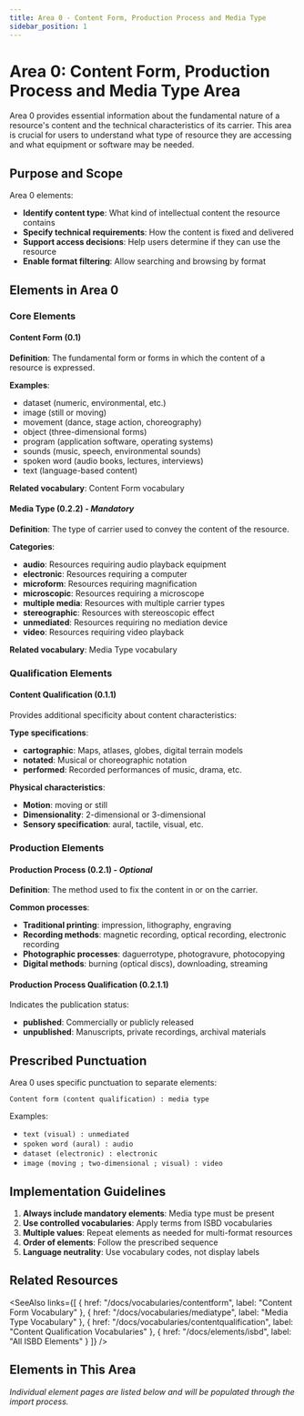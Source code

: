 ```yaml
---
title: Area 0 - Content Form, Production Process and Media Type
sidebar_position: 1
---
```


# Area 0: Content Form, Production Process and Media Type Area

Area 0 provides essential information about the fundamental nature of a resource's content and the technical characteristics of its carrier. This area is crucial for users to understand what type of resource they are accessing and what equipment or software may be needed.

## Purpose and Scope

Area 0 elements:
- **Identify content type**: What kind of intellectual content the resource contains
- **Specify technical requirements**: How the content is fixed and delivered
- **Support access decisions**: Help users determine if they can use the resource
- **Enable format filtering**: Allow searching and browsing by format

## Elements in Area 0

### Core Elements

#### Content Form (0.1)
**Definition**: The fundamental form or forms in which the content of a resource is expressed.

**Examples**:
- dataset (numeric, environmental, etc.)
- image (still or moving)
- movement (dance, stage action, choreography)
- object (three-dimensional forms)
- program (application software, operating systems)
- sounds (music, speech, environmental sounds)
- spoken word (audio books, lectures, interviews)
- text (language-based content)

**Related vocabulary**: <InLink href="/docs/vocabularies/contentform">Content Form vocabulary</InLink>

#### Media Type (0.2.2) - *Mandatory*
**Definition**: The type of carrier used to convey the content of the resource.

**Categories**:
- **audio**: Resources requiring audio playback equipment
- **electronic**: Resources requiring a computer
- **microform**: Resources requiring magnification
- **microscopic**: Resources requiring a microscope
- **multiple media**: Resources with multiple carrier types
- **stereographic**: Resources with stereoscopic effect
- **unmediated**: Resources requiring no mediation device
- **video**: Resources requiring video playback

**Related vocabulary**: <InLink href="/docs/vocabularies/mediatype">Media Type vocabulary</InLink>

### Qualification Elements

#### Content Qualification (0.1.1)
Provides additional specificity about content characteristics:

**Type specifications**:
- **cartographic**: Maps, atlases, globes, digital terrain models
- **notated**: Musical or choreographic notation
- **performed**: Recorded performances of music, drama, etc.

**Physical characteristics**:
- **Motion**: <InLink href="/docs/vocabularies/contentqualification/motion">moving or still</InLink>
- **Dimensionality**: <InLink href="/docs/vocabularies/contentqualification/dimensionality">2-dimensional or 3-dimensional</InLink>
- **Sensory specification**: <InLink href="/docs/vocabularies/contentqualification/sensoryspecification">aural, tactile, visual, etc.</InLink>

### Production Elements

#### Production Process (0.2.1) - *Optional*
**Definition**: The method used to fix the content in or on the carrier.

**Common processes**:
- **Traditional printing**: impression, lithography, engraving
- **Recording methods**: magnetic recording, optical recording, electronic recording
- **Photographic processes**: daguerrotype, photogravure, photocopying
- **Digital methods**: burning (optical discs), downloading, streaming

#### Production Process Qualification (0.2.1.1)
Indicates the publication status:
- **published**: Commercially or publicly released
- **unpublished**: Manuscripts, private recordings, archival materials

## Prescribed Punctuation

Area 0 uses specific punctuation to separate elements:
```
Content form (content qualification) : media type
```

Examples:
- `text (visual) : unmediated`
- `spoken word (aural) : audio`
- `dataset (electronic) : electronic`
- `image (moving ; two-dimensional ; visual) : video`

## Implementation Guidelines

1. **Always include mandatory elements**: Media type must be present
2. **Use controlled vocabularies**: Apply terms from ISBD vocabularies
3. **Multiple values**: Repeat elements as needed for multi-format resources
4. **Order of elements**: Follow the prescribed sequence
5. **Language neutrality**: Use vocabulary codes, not display labels

## Related Resources

<SeeAlso 
  links={[
    { href: "/docs/vocabularies/contentform", label: "Content Form Vocabulary" },
    { href: "/docs/vocabularies/mediatype", label: "Media Type Vocabulary" },
    { href: "/docs/vocabularies/contentqualification", label: "Content Qualification Vocabularies" },
    { href: "/docs/elements/isbd", label: "All ISBD Elements" }
  ]} 
/>

## Elements in This Area

*Individual element pages are listed below and will be populated through the import process.*